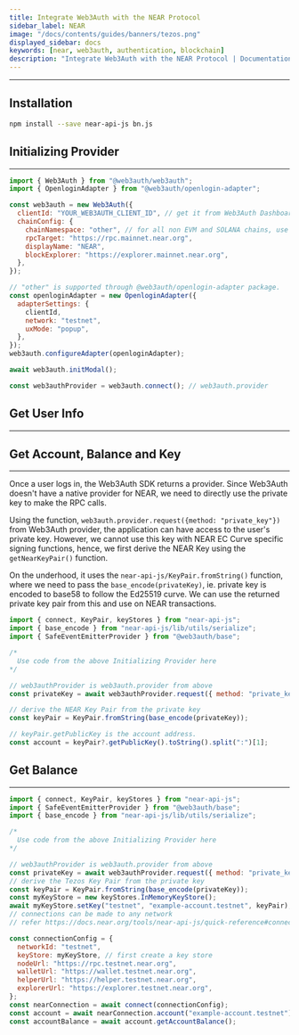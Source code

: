 ```yaml
---
title: Integrate Web3Auth with the NEAR Protocol
sidebar_label: NEAR
image: "/docs/contents/guides/banners/tezos.png"
displayed_sidebar: docs
keywords: [near, web3auth, authentication, blockchain]
description: "Integrate Web3Auth with the NEAR Protocol | Documentation - Web3Auth"
---
```



---

## Installation

```bash npm2yarn
npm install --save near-api-js bn.js
```

## Initializing Provider

---

```js
import { Web3Auth } from "@web3auth/web3auth";
import { OpenloginAdapter } from "@web3auth/openlogin-adapter";

const web3auth = new Web3Auth({
  clientId: "YOUR_WEB3AUTH_CLIENT_ID", // get it from Web3Auth Dashboard
  chainConfig: {
    chainNamespace: "other", // for all non EVM and SOLANA chains, use "other"
    rpcTarget: "https://rpc.mainnet.near.org",
    displayName: "NEAR",
    blockExplorer: "https://explorer.mainnet.near.org",
  },
});

// "other" is supported through @web3auth/openlogin-adapter package.
const openloginAdapter = new OpenloginAdapter({
  adapterSettings: {
    clientId,
    network: "testnet",
    uxMode: "popup",
  },
});
web3auth.configureAdapter(openloginAdapter);

await web3auth.initModal();

const web3authProvider = web3auth.connect(); // web3auth.provider
```

## Get User Info

---

<GetUserInfoSnippet />

## Get Account, Balance and Key

---

Once a user logs in, the Web3Auth SDK returns a provider. Since Web3Auth doesn't have a native provider for NEAR, we need to directly use the private
key to make the RPC calls.

Using the function, `web3auth.provider.request({method: "private_key"})` from Web3Auth provider, the application can have access to the user's private
key. However, we cannot use this key with NEAR EC Curve specific signing functions, hence, we first derive the NEAR Key using the `getNearKeyPair()`
function.

On the underhood, it uses the `near-api-js/KeyPair.fromString()` function, where we need to pass the `base_encode(privateKey)`, ie. private key is
encoded to base58 to follow the Ed25519 curve. We can use the returned private key pair from this and use on NEAR transactions.

```js
import { connect, KeyPair, keyStores } from "near-api-js";
import { base_encode } from "near-api-js/lib/utils/serialize";
import { SafeEventEmitterProvider } from "@web3auth/base";

/*
  Use code from the above Initializing Provider here
*/

// web3authProvider is web3auth.provider from above
const privateKey = await web3authProvider.request({ method: "private_key" });

// derive the NEAR Key Pair from the private key
const keyPair = KeyPair.fromString(base_encode(privateKey));

// keyPair.getPublicKey is the account address.
const account = keyPair?.getPublicKey().toString().split(":")[1];
```

## Get Balance

---

```js
import { connect, KeyPair, keyStores } from "near-api-js";
import { SafeEventEmitterProvider } from "@web3auth/base";
import { base_encode } from "near-api-js/lib/utils/serialize";

/*
  Use code from the above Initializing Provider here
*/

// web3authProvider is web3auth.provider from above
const privateKey = await web3authProvider.request({ method: "private_key" });
// derive the Tezos Key Pair from the private key
const keyPair = KeyPair.fromString(base_encode(privateKey));
const myKeyStore = new keyStores.InMemoryKeyStore();
await myKeyStore.setKey("testnet", "example-account.testnet", keyPair);
// connections can be made to any network
// refer https://docs.near.org/tools/near-api-js/quick-reference#connect

const connectionConfig = {
  networkId: "testnet",
  keyStore: myKeyStore, // first create a key store
  nodeUrl: "https://rpc.testnet.near.org",
  walletUrl: "https://wallet.testnet.near.org",
  helperUrl: "https://helper.testnet.near.org",
  explorerUrl: "https://explorer.testnet.near.org",
};
const nearConnection = await connect(connectionConfig);
const account = await nearConnection.account("example-account.testnet");
const accountBalance = await account.getAccountBalance();
```
